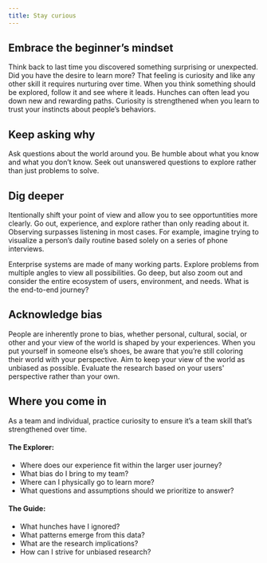 ```yaml
---
title: Stay curious
---
```


## Embrace the beginner’s mindset

Think back to last time you discovered something surprising or unexpected. Did you have the desire to learn more? That feeling is curiosity and like any other skill it requires nurturing over time. When you think something should be explored, follow it and see where it leads. Hunches can often lead you down new and rewarding paths. Curiosity is strengthened when you learn to trust your instincts about people’s behaviors.

## Keep asking why

Ask questions about the world around you. Be humble about what you know and what you don’t know. Seek out unanswered questions to explore rather than just problems to solve.

<Row className="resource-card-group">
  <Column noGutterSm={true} colSm={4} colMd={2} colMd={3} colLg={4}>
    <ResourceCard
      subTitle="Account registration required"
      title="5 Whys"
      aspectRatio="2:1"
      href="https://www.ibm.com/design/thinking/topic/Practitioner/User_Outcomes/01/01/01/6 (5 Whys)"
    />
  </Column>
</Row>

## Dig deeper

Itentionally shift your point of view and allow you to see opportuntities more clearly. Go out, experience, and explore rather than only reading about it. Observing surpasses listening in most cases. For example, imagine trying to visualize a person’s daily routine based solely on a series of phone interviews.

Enterprise systems are made of many working parts. Explore problems from multiple angles to view all possibilities. Go deep, but also zoom out and consider the entire ecosystem of users, environment, and needs. What is the end-to-end journey?

## Acknowledge bias

People are inherently prone to bias, whether personal, cultural, social, or other and your view of the world is shaped by your experiences. When you put yourself in someone else’s shoes, be aware that you’re still coloring their world with your perspective. Aim to keep your view of the world as unbiased as possible. Evaluate the research based on your users' perspective rather than your own.

## Where you come in

As a team and individual, practice curiosity to ensure it’s a team skill that’s strengthened over time.

#### The Explorer:

- Where does our experience fit within the larger user journey?
- What bias do I bring to my team?
- Where can I physically go to learn more?
- What questions and assumptions should we prioritize to answer?

#### The Guide:

- What hunches have I ignored?
- What patterns emerge from this data?
- What are the research implications?
- How can I strive for unbiased research?
